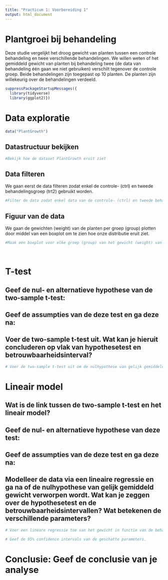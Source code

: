 ```yaml
---
title: "Practicum 1: Voorbereiding 1"
output: html_document
---
```


# Plantgroei bij behandeling
Deze studie vergelijkt het droog gewicht van planten tussen een controle behandeling en twee verschillende behandelingen. We willen weten of het gemiddeld gewicht van planten bij behandeling twee (de data van behandeling één gaan we niet gebruiken) verschilt tegenover de controle groep. Beide behandelingen zijn toegepast op 10 planten. De planten zijn willekeurig over de behandelingen verdeeld.

```r
suppressPackageStartupMessages({
  library(tidyverse)
  library(ggplot2)})
```


# Data exploratie
```r
data("PlantGrowth")
```

## Datastructuur bekijken
```r
#Bekijk hoe de dataset PlantGrowth eruit ziet

```
## Data filteren
We gaan eerst de data filteren zodat enkel de controle- (ctrl) en tweede behandelingsgroep (trt2) gebruikt worden.
```r
#Filter de data zodat enkel data van de controle- (ctrl) en tweede behandelingsgroep (trt2) gebruikt worden.

```


## Figuur van de data
We gaan de gewichten (weight) van de planten per groep (group) plotten door middel van een boxplot om te zien hoe onze distributie eruit ziet.
```r
#Maak een boxplot voor elke groep (group) van het gewicht (weight) van de planten 




```


# T-test

## Geef de nul- en alternatieve hypothese van de two-sample t-test:


## Geef de assumpties van de deze test en ga deze na:


## Voer de two-sample t-test uit. Wat kan je hieruit concluderen op vlak van hypothesetest en betrouwbaarheidsinterval?

```r
# Voer de two-sample t-test uit om de nulhypothese van gelijk gemiddeld gewicht tussen de controlebehandeling en behandeling 2 na te gaan.


```


# Lineair model

## Wat is de link tussen de two-sample t-test en het lineair model?

## Geef de nul- en alternatieve hypothese van deze test:

## Geef de assumpties van de deze test en ga deze na:


## Modelleer de data via een lineaire regressie en ga na of de nulhypothese van gelijk gemiddeld gewicht verworpen wordt. Wat kan je zeggen over de hypothesetest en de betrouwbaarheidsintervallen? Wat betekenen de verschillende parameters?

```r
# Voer een lineare regressie toe van het gewicht in functie van de behandelingsgroep.


```

```r
# Geef de 95% confidence intervals van de geschatte parameters.
```


# Conclusie: Geef de conclusie van je analyse

